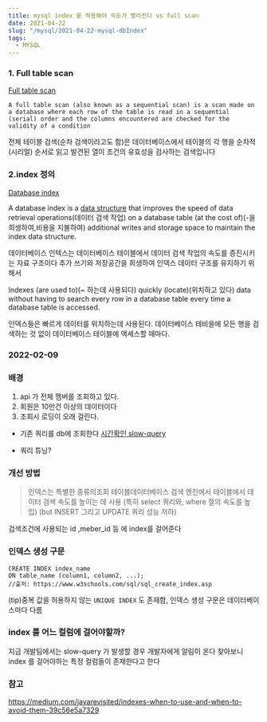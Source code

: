 ```yaml
---
title: mysql index 를 적용해야 속도가 빨라진다 vs full scan
date: 2021-04-22
slug: "/mysql/2021-04-22-mysql-dbIndex"
tags:
  - MYSQL
---
```


### 1. Full table scan
[Full table scan](https://en.wikipedia.org/wiki/Full_table_scan)

```
A full table scan (also known as a sequential scan) is a scan made on a database where each row of the table is read in a sequential (serial) order and the columns encountered are checked for the validity of a condition
```

전체 테이블 검색(순차 검색이라고도 함)은 데이터베이스에서 테이블의 각 행을 순차적(시리얼) 순서로 읽고 발견된 열이 조건의 유효성을 검사하는 검색입니다

### 2.index 정의

[Database index](https://en.wikipedia.org/wiki/Database_index)

A database index is a [data structure](https://en.wikipedia.org/wiki/Data_structure) that improves the speed of data retrieval operations(데이터 검색 작업) on a database table (at the cost of)(-을 희생하여,비용을 지불하여) additional writes and storage space to maintain the index data structure.

데이터베이스 인텍스는
데이터베이스 테이블에서
데이터 검색 작업의 속도를 증진시키는 자료 구조이다
추가 쓰기와 저장공간을 희생하여
인덱스 데이터 구조를 유지하기 위해서

Indexes (are used to)(~ 하는데 사용되다) quickly (locate)(위치하고 있다) data without having to search every row in a database table every time a database table is accessed.

인덱스들은 빠르게 데이터를 위치하는데 사용된다.
데이터베이스 테비을에 모든 행을 검색하는 것 없이
데이터베이스 테이블에 액세스할 때마다.

### 2022-02-09

### 배경

1. api 가 전체 멤버를 조회하고 있다.
2. 회원은 10만건 이상의 데이터이다
3. 조회시 로딩이 오래 걸린다.

- 기존 쿼리를 db에 조회한다
[시간확인 slow-query](../2022-08-01-mysql-slow-query.mdx)



- 쿼리 튜닝?

### 개선 방법
> 인덱스는 특별한 종류의조회 테이블데이터베이스 검색 엔진에서 테이블에서 데이터 검색 속도를 높이는 데 사용
(특히 select 쿼리와, where 절의 속도를 높입)
(but INSERT 그리고 UPDATE 쿼리 성능 저하)

검색조건에 사용되는 id ,meber_id 등 에 index를 걸어준다
###  인덱스 생성 구문
```
CREATE INDEX index_name
ON table_name (column1, column2, ...);
//출처: https://www.w3schools.com/sql/sql_create_index.asp
```
(tip)중복 값을 허용하지 않는 `UNIQUE INDEX` 도 존재함, 인덱스 생성 구문은 데이터베이스마다 다름

### index 를 어느 컬럼에 걸어야할까?
지금 개발팀에서는 slow-query 가 발생할 경우 개발자에게 알림이 온다
찾아보니 index 를 걸어야하는 특정 컬럼들이 존재한다고 한다


### 참고
https://medium.com/javarevisited/indexes-when-to-use-and-when-to-avoid-them-39c56e5a7329